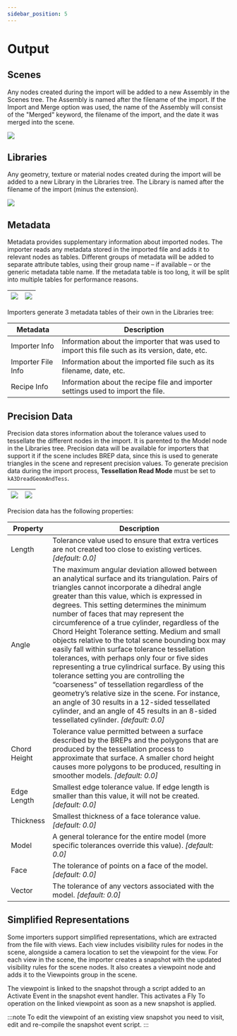 ```yaml
---
sidebar_position: 5
---
```


# Output

## Scenes

Any nodes created during the import will be added to a new Assembly in the Scenes tree. The Assembly is named after the filename of the import. If the Import and Merge option was used, the name of the Assembly will consist of the "Merged" keyword, the filename of the import, and the date it was merged into the scene.

![](/img/importers/scenes-tree.png)

## Libraries

Any geometry, texture or material nodes created during the import will be added to a new Library in the Libraries tree. The Library is named after the filename of the import (minus the extension).

![](/img/importers/dev-tree.png)

## Metadata

Metadata provides supplementary information about imported nodes. The importer reads any metadata stored in the imported file and adds it to relevant nodes as tables. Different groups of metadata will be added to separate attribute tables, using their group name – if available – or the generic metadata table name. If the metadata table is too long, it will be split into multiple tables for performance reasons.

| ![](/img/importers/metadata-tree.png) | ![](/img/importers/metadata-props.png) |
|---------------------------------------|----------------------------------------|

Importers generate 3 metadata tables of their own in the Libraries tree:

| Metadata           | Description                                                                                      |
|--------------------|--------------------------------------------------------------------------------------------------|
| Importer Info      | Information about the importer that was used to import this file such as its version, date, etc. |
| Importer File Info | Information about the imported file such as its filename, date, etc.                             |
| Recipe Info        | Information about the recipe file and importer settings used to import the file.                 |

## Precision Data

Precision data stores information about the tolerance values used to tessellate the different nodes in the import. It is parented to the Model node in the Libraries tree. Precision data will be available for importers that support it if the scene includes BREP data, since this is used to generate triangles in the scene and represent precision values. To generate precision data during the import process, **Tessellation Read Mode** must be set to `kA3DreadGeomAndTess`.

| ![](/img/importers/precision-tree.png) | ![](/img/importers/precision-props.png) |
|----------------------------------------|-----------------------------------------|

Precision data has the following properties:

| Property           | Description                                                                                      |
|--------------------|--------------------------------------------------------------------------------------------------|
| Length             | Tolerance value used to ensure that extra vertices are not created too close to existing vertices. *[default: 0.0]* |
| Angle              | The maximum angular deviation allowed between an analytical surface and its triangulation. Pairs of triangles cannot incorporate a dihedral angle greater than this value, which is expressed in degrees. This setting determines the minimum number of faces that may represent the circumference of a true cylinder, regardless of the Chord Height Tolerance setting. Medium and small objects relative to the total scene bounding box may easily fall within surface tolerance tessellation tolerances, with perhaps only four or five sides representing a true cylindrical surface. By using this tolerance setting you are controlling the “coarseness” of tessellation regardless of the geometry’s relative size in the scene. For instance, an angle of 30 results in a 12-sided tessellated cylinder, and an angle of 45 results in an 8-sided tessellated cylinder. *[default: 0.0]* |
| Chord Height       | Tolerance value permitted between a surface described by the BREPs and the polygons that are produced by the tessellation process to approximate that surface. A smaller chord height causes more polygons to be produced, resulting in smoother models. *[default: 0.0]* |
| Edge Length        | Smallest edge tolerance value. If edge length is smaller than this value, it will not be created. *[default: 0.0]* |
| Thickness          | Smallest thickness of a face tolerance value. *[default: 0.0]* |
| Model              | A general tolerance for the entire model (more specific tolerances override this value). *[default: 0.0]* |
| Face               | The tolerance of points on a face of the model. *[default: 0.0]* |
| Vector             | The tolerance of any vectors associated with the model. *[default: 0.0]* |

## Simplified Representations

Some importers support simplified representations, which are extracted from the file with views. Each view includes visibility rules for nodes in the scene, alongside a camera location to set the viewpoint for the view. For each view in the scene, the importer creates a snapshot with the updated visibility rules for the scene nodes. It also creates a viewpoint node and adds it to the Viewpoints group in the scene.

The viewpoint is linked to the snapshot through a script added to an Activate Event in the snapshot event handler. This activates a Fly To operation on the linked viewpoint as soon as a new snapshot is applied.

:::note
To edit the viewpoint of an existing view snapshot you need to visit, edit and re-compile the snapshot event script.
:::
